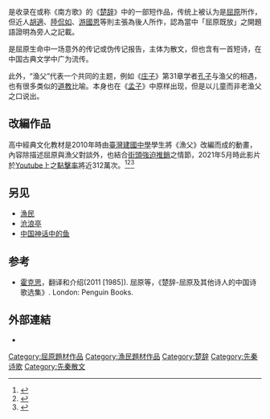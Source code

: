 '''{{單雙書號轉換|漁父}}'''是收录在或称《南方歌》的《[[楚辞|楚辞]]》中的一部短作品，传统上被认为是[[屈原|屈原]]所作，但近人[[胡適|胡適]]、[[陸侃如|陸侃如]]、[[游國恩|游國恩]]等則主張為後人所作，認為當中「屈原既放」之開題語證明{{單雙書號轉換|漁父}}為旁人之記載。

{{單雙書號轉換|漁父}}是屈原生命中一场意外的传记或伪传记报告，主体为散文，但也含有一首短诗{{單雙書號轉換|漁父歌}}，在中国古典文学中广为流传。

此外，“渔父”代表一个共同的主题，例如《[[庄子_(书)|庄子]]》第31章学者[[孔子|孔子]]与渔父的相遇，也有很多类似的[[道教|道教]]比喻。{{單雙書號轉換|漁父歌}}本身也在《[[孟子_(书)|孟子]]》中原样出现，但是以儿童而非老渔父之口说出。

== 改編作品 ==
{{Main|高中經典文化教材}}
高中經典文化教材是2010年時由[[臺灣|臺灣]][[建國中學|建國中學]]學生將《漁父》改編而成的動畫，內容除描述屈原與漁父對談外，也結合[[街頭強迫推銷|街頭強迫推銷]]之情節，2021年5月時此影片於[[Youtube|Youtube]]上之[[點擊率|點擊率]]將近312萬次。<ref>{{Cite_news |author1=黃寶童 |author2=羅珮瑜 |title=建中生自創 KUSO屈原投江 高中教材爆紅 |url=https://youtube.com/watch/xHOSWQWRy1o |accessdate=2020-09-10 |work=[[中天新聞台|中天新聞台]] |date=2011-01-03 |language=zh-tw}}</ref><ref>{{Cite_news |author1=深海大花枝 |title=水好髒喔！洗腳腳～回顧「高中經典文化教材」居然9年啦 |url=https://www.ettoday.net/dalemon/post/44054 |work=[[東森新聞雲|東森新聞雲]] |date=2019-06-07 |accessdate=2021-05-22|language=zh-tw|dead-url=no|archive-url=http://web.archive.org/web/20210522101336/https://www.ettoday.net/dalemon/post/44054|archive-date=2021-05-22}}</ref><ref>{{Cite_news |author=即時新聞|title=悲報！端午在即 「高中經典文化教材」卻遭Youtube版權制裁 |url=https://news.ltn.com.tw/news/life/breakingnews/3530464 |newspaper=[[自由時報|自由時報]]電子報 |date=2021-05-13 |language=zh-tw|dead-url=no|archive-url=http://web.archive.org/web/20210513093600/https://news.ltn.com.tw/news/life/breakingnews/3530464|archive-date=2021-05-13|accessdate=2021-05-22}}</ref>

== 另见 ==
*[[漁民|漁民]]
*[[沧浪亭|沧浪亭]]
*[[中国神话中的鱼|中国神话中的鱼]]

== 参考 ==
*[[霍克思|霍克思]]，翻译和介绍(2011 [1985]). 屈原等，《楚辞-屈原及其他诗人的中国诗歌选集》. London: Penguin Books. {{ISBN|978-0-14-044375-2}}
{{Reflist}}

== 外部連結 ==
* {{Wikisource-inline|漁父}}

{{楚辞}}
[[Category:屈原題材作品|Category:屈原題材作品]]
[[Category:漁民題材作品|Category:漁民題材作品]]
[[Category:楚辞|Category:楚辞]]
[[Category:先秦诗歌|Category:先秦诗歌]]
[[Category:先秦散文|Category:先秦散文]]